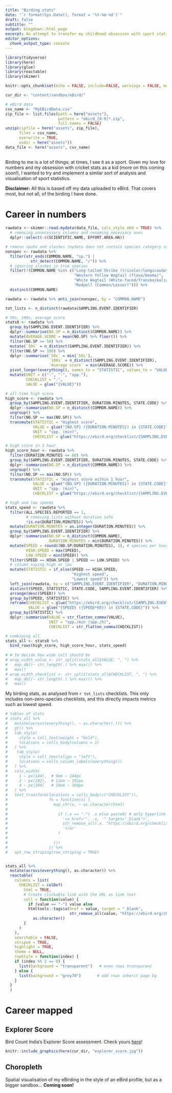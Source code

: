 ```yaml
---
title: "Birding stats"
date: "`r format(Sys.Date(), format = '%Y-%m-%d')`"
draft: false
subtitle: ""
output: blogdown::html_page
excerpt: An attempt to transfer my childhood obsession with sport statistics into the one sport I engage in nowadays.
editor_options: 
  chunk_output_type: console
---
```


```r

library(tidyverse)
library(here)
library(glue)
library(reactable)
library(skimmr)

knitr::opts_chunk$set(echo = FALSE, include=FALSE, warnings = FALSE, messages = FALSE)

cur_dir <- "content/sandbox/eBird/"

# eBird data
csv_name <- "MyEBirdData.csv"
zip_file <- list.files(path = here("assets"), 
                       pattern = "ebird_[0-9]*.zip", 
                       full.names = FALSE)
unzip(zipfile = here("assets", zip_file), 
      files = csv_name, 
      overwrite = TRUE,
      exdir = here("assets"))
data_file <- here("assets", csv_name)
  
```

Birding to me is a lot of things; at times, I see it as a sport. Given my love for numbers and my obsession with cricket stats as a kid (more on this coming soon!), I wanted to try and implement a similar sort of analysis and visualisation of sport statistics.

**Disclaimer:** All this is based off my data uploaded to eBird. That covers most, but not all, of the birding I have done.

# Career in numbers {#numbers}

```r

rawdata <- skimmr::read.mydata(data_file, cols_style_ebd = TRUE) %>% 
  # removing unnecessary columns and renaming necessary ones
  dplyr::select(-c(SCIENTIFIC.NAME, EFFORT.AREA.HA)) 

# remove spuhs and slashes (mydata does not contain species category column)
nonspec <- rawdata %>% 
  filter(str_ends(COMMON.NAME, "sp.") |
           str_detect(COMMON.NAME, "/")) %>% 
  # ignoring slashes in true species
  filter(!(COMMON.NAME %in% c("Long-tailed Shrike (tricolor/longicaudatus)",
                              "Western Yellow Wagtail (flava/beema)",
                              "White Wagtail (White-faced/Transbaikalian)",
                              "Redpoll (Common/Lesser)"))) %>% 
  distinct(COMMON.NAME)

rawdata <- rawdata %>% anti_join(nonspec, by = "COMMON.NAME")

tot_lists <- n_distinct(rawdata$SAMPLING.EVENT.IDENTIFIER)

# 50s, 100s, average score
stats0 <- rawdata %>% 
  group_by(SAMPLING.EVENT.IDENTIFIER) %>% 
  dplyr::summarise(NO.SP = n_distinct(COMMON.NAME)) %>% 
  mutate(AVERAGE.SCORE = mean(NO.SP) %>% floor()) %>% 
  filter(NO.SP >= 50) %>% 
  mutate(`50s` = n_distinct(SAMPLING.EVENT.IDENTIFIER)) %>% 
  filter(NO.SP >= 100) %>% 
  dplyr::summarise(`50s` = min(`50s`),
                   `100s` = n_distinct(SAMPLING.EVENT.IDENTIFIER),
                   `Average score` = min(AVERAGE.SCORE)) %>% 
  pivot_longer(everything(), names_to = "STATISTIC", values_to = "VALUE") %>% 
  mutate(UNIT = c("-", "-", "spp."),
         CHECKLIST = "-",
         VALUE = glue("{VALUE}"))

# all-time high score
high_score <- rawdata %>% 
  group_by(SAMPLING.EVENT.IDENTIFIER, DURATION.MINUTES, STATE.CODE) %>% 
  dplyr::summarise(NO.SP = n_distinct(COMMON.NAME)) %>% 
  ungroup() %>% 
  filter(NO.SP == max(NO.SP)) %>% 
  transmute(STATISTIC = "Highest score",
            VALUE = glue("{NO.SP} ({DURATION.MINUTES}) in {STATE.CODE}"),
            UNIT = "spp. (min)",
            CHECKLIST = glue("https://ebird.org/checklist/{SAMPLING.EVENT.IDENTIFIER}"))

# high score in 1 hour
high_score_hour <- rawdata %>% 
  filter(DURATION.MINUTES <= 60) %>% 
  group_by(SAMPLING.EVENT.IDENTIFIER, DURATION.MINUTES, STATE.CODE) %>% 
  dplyr::summarise(NO.SP = n_distinct(COMMON.NAME)) %>% 
  ungroup() %>% 
  filter(NO.SP == max(NO.SP)) %>% 
  transmute(STATISTIC = "Highest score within 1 hour",
            VALUE = glue("{NO.SP} ({DURATION.MINUTES}) in {STATE.CODE}"),
            UNIT = "spp. (min)",
            CHECKLIST = glue("https://ebird.org/checklist/{SAMPLING.EVENT.IDENTIFIER}"))

# high and low speeds
stats_speed <- rawdata %>% 
  filter(ALL.SPECIES.REPORTED == 1,
         # removing lists without duration info
         !is.na(DURATION.MINUTES)) %>% 
  mutate(DURATION.MINUTES = as.integer(DURATION.MINUTES)) %>% 
  group_by(SAMPLING.EVENT.IDENTIFIER) %>% 
  dplyr::summarise(NO.SP = n_distinct(COMMON.NAME),
                   DURATION.MINUTES = min(DURATION.MINUTES)) %>% 
  mutate(SPEED = round((NO.SP/DURATION.MINUTES), 3), # species per hour
         HIGH.SPEED = max(SPEED),
         LOW.SPEED = min(SPEED)) %>% 
  filter(SPEED == HIGH.SPEED | SPEED == LOW.SPEED) %>% 
  # column saying high or low
  mutate(STATISTIC = if_else(SPEED == HIGH.SPEED, 
                             "Highest speed", 
                             "Lowest speed")) %>% 
  left_join(rawdata, by = c("SAMPLING.EVENT.IDENTIFIER", "DURATION.MINUTES")) %>% 
  distinct(SPEED, STATISTIC, STATE.CODE, SAMPLING.EVENT.IDENTIFIER) %>% 
  arrange(desc(SPEED)) %>% 
  group_by(SPEED, STATISTIC) %>% 
  reframe(CHECKLIST = glue("https://ebird.org/checklist/{SAMPLING.EVENT.IDENTIFIER}"),
          VALUE = glue("{SPEED} ({SPEED*60}) in {STATE.CODE}")) %>% 
  group_by(STATISTIC) %>% 
  dplyr::summarise(VALUE = str_flatten_comma(VALUE),
                   UNIT = "spp./min (spp./h)",
                   CHECKLIST = str_flatten_comma(CHECKLIST))

# combining all
stats_all <- stats0 %>% 
  bind_rows(high_score, high_score_hour, stats_speed)
  
# # to decide how wide cell should be
# wrap_width_value <- str_split(stats_all$VALUE, ", ") %>% 
#   map_dbl(~ str_length(.) %>% max()) %>% 
#   max()
# wrap_width_checklist <- str_split(stats_all$CHECKLIST, ", ") %>% 
#   map_dbl(~ str_length(.) %>% max()) %>% 
#   max()

```

My birding stats, as analysed from `r tot_lists` checklists. This only includes non--zero-species checklists, and this directly impacts metrics such as lowest speed.

```r

# tables of stats
# stats_all %>% 
#   mutate(across(everything(), ~ as.character(.))) %>% 
#   gt() %>%
#   tab_style(
#     style = cell_text(weight = "bold"),
#     locations = cells_body(columns = 1)
#   ) %>%
#    tab_style(
#     style = cell_text(align = "left"),
#     locations = cells_column_labels(everything())
#   ) %>% 
#   cols_width(
#     1 ~ px(144),  # 9em ~ 144px
#     2 ~ px(192),  # 12em ~ 192px
#     4 ~ px(304)   # 19em ~ 304px
#   ) %>%
#   text_transform(locations = cells_body(c("CHECKLIST")),
#                  fn = function(x) {
#                    map_chr(x, ~ as.character(html(
#                      
#                      if (.x == "-") .x else paste0( # only hyperlink if list exists
#                        '<a href="', .x, '" target="_blank">', 
#                        str_remove_all(.x, "https://ebird.org/checklist/"), 
#                        '</a>'
#                      )
#                      
#                    )))
#                  }) %>% 
#   opt_row_striping(row_striping = TRUE)


stats_all %>%
  mutate(across(everything(), as.character)) %>%
  reactable(
    columns = list(
      CHECKLIST = colDef(
        html = TRUE,
        # Create clickable link with the URL as link text
        cell = function(value) {
          if (value == "-") value else
          htmltools::tags$a(href = value, target = "_blank", 
                            str_remove_all(value, "https://ebird.org/checklist/")) %>% 
            as.character()
        }
      )
    ),
    searchable = FALSE,
    striped = TRUE,
    highlight = TRUE,
    theme = NULL,
    rowStyle = function(index) {
    if (index %% 2 == 0) {
      list(background = "transparent")   # even rows transparent
    } else {
      list(background = "grey70")       # odd rows inherit page bg
    }
  }
  )

```

# Career mapped {#map}

## Explorer Score

Bird Count India's Explorer Score assessment. Check yours [here](https://birdcountindia.shinyapps.io/Xplorerscore/)!

```r
knitr::include_graphics(here(cur_dir, "explorer_score.jpg"))
```

## Choropleth

Spatial visualisation of my eBirding in the style of an eBird profile, but as a bigger sandbox... **Coming soon!**
